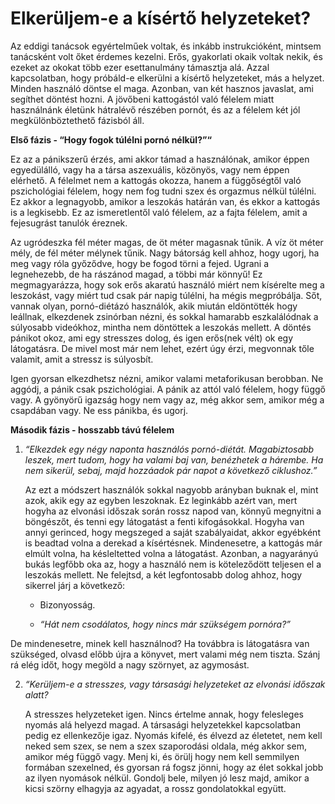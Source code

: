 # Elkerüljem-e a kísértő helyzeteket?

Az eddigi tanácsok egyértelműek voltak, és inkább instrukcióként, mintsem tanácsként volt őket érdemes kezelni. Erős, gyakorlati okaik voltak nekik, és ezeket az okokat több ezer esettanulmány támasztja alá. Azzal kapcsolatban, hogy próbáld-e elkerülni a kísértő helyzeteket, más a helyzet. Minden használó döntse el maga. Azonban, van két hasznos javaslat, ami segíthet döntést hozni. A jövőbeni kattogástól való félelem miatt használnánk életünk hátralévő részében pornót, és az a félelem két jól megkülönböztethető fázisból áll.

**Első fázis - “Hogy fogok túlélni pornó nélkül?”"**

Ez az a pánikszerű érzés, ami akkor támad a használónak, amikor éppen egyedülálló, vagy ha a társa aszexuális, közönyös, vagy nem éppen elérhető. A félelmet nem a kattogás okozza, hanem a függőségtől való pszichológiai félelem, hogy nem fog tudni szex és orgazmus nélkül túlélni. Ez akkor a legnagyobb, amikor a leszokás határán van, és ekkor a kattogás is a legkisebb. Ez az ismeretlentől való félelem, az a fajta félelem, amit a fejesugrást tanulók éreznek.

Az ugródeszka fél méter magas, de öt méter magasnak tűnik. A víz öt méter mély, de fél méter mélynek tűnik.  Nagy bátorság kell ahhoz, hogy ugorj, ha meg vagy róla győződve, hogy be fogod törni a fejed. Ugrani a legnehezebb, de ha rászánod magad, a többi már könnyű! Ez megmagyarázza, hogy sok erős akaratú használó miért nem kísérelte meg a leszokást, vagy miért tud csak pár napig túlélni, ha mégis megpróbálja. Sőt, vannak olyan, pornó-diétázó használók, akik miután eldöntötték hogy leállnak, elkezdenek zsinórban nézni, és sokkal hamarabb eszkalálódnak a súlyosabb videókhoz, mintha nem döntöttek a leszokás mellett. A döntés pánikot okoz, ami egy stresszes dolog, és igen erős(nek vélt) ok egy látogatásra. De mivel most már nem lehet, ezért úgy érzi, megvonnak tőle valamit, amit a stressz is súlyosbít.

Igen gyorsan elkezdhetsz nézni, amikor valami metaforikusan berobban. Ne aggódj, a pánik csak pszichológiai. A pánik az attól való félelem, hogy függő vagy. A gyönyörű igazság hogy nem vagy az, még akkor sem, amikor még a csapdában vagy. Ne ess pánikba, és ugorj.

**Második fázis - hosszabb távú félelem** 

1.  *“Elkezdek egy négy naponta használós pornó-diétát. Magabiztosabb leszek, mert tudom, hogy ha valami baj van, benézhetek a hárembe. Ha nem sikerül, sebaj, majd hozzáadok pár napot a következő ciklushoz.”*

    Az ezt a módszert használók sokkal nagyobb arányban buknak el, mint azok, akik egy az egyben leszoknak. Ez leginkább azért van, mert hogyha az elvonási időszak során rossz napod van, könnyű megnyitni a böngészőt, és tenni egy látogatást a fenti kifogásokkal. Hogyha van annyi gerinced, hogy megszeged a saját szabályaidat, akkor egyébként is beadtad volna a derekad a kísértésnek. Mindenesetre, a kattogás már elmúlt volna, ha késleltetted volna a látogatást. Azonban, a nagyarányú bukás legfőbb oka az, hogy a használó nem is köteleződött teljesen el a leszokás mellett. Ne felejtsd, a két legfontosabb dolog ahhoz, hogy sikerrel járj a következő:

    -   Bizonyosság.

    -   *“Hát nem csodálatos, hogy nincs már szükségem pornóra?”*

   De mindenesetre, minek kell használnod? Ha továbbra is látogatásra van szükséged, olvasd előbb újra a könyvet, mert valami még nem tiszta. Szánj rá elég időt, hogy megöld a nagy szörnyet, az agymosást.

2.  *“Kerüljem-e a stresszes, vagy társasági helyzeteket az elvonási időszak alatt?*

    A stresszes helyzeteket igen. Nincs értelme annak, hogy felesleges nyomás alá helyezd magad. A társasági helyzetekkel kapcsolatban pedig ez ellenkezője igaz. Nyomás kifelé, és élvezd az életetet, nem kell neked sem szex, se nem a szex szaporodási oldala, még akkor sem, amikor még függő vagy. Menj ki, és örülj hogy nem kell semmilyen formában szexelned, és gyorsan rá fogsz jönni, hogy az élet sokkal jobb az ilyen nyomások nélkül. Gondolj bele, milyen jó lesz majd, amikor a kicsi szörny elhagyja az agyadat, a rossz gondolatokkal együtt.
